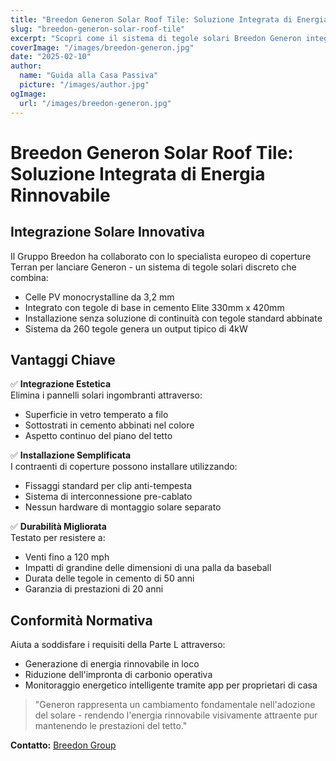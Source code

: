 ```yaml
---
title: "Breedon Generon Solar Roof Tile: Soluzione Integrata di Energia Rinnovabile"
slug: "breedon-generon-solar-roof-tile"
excerpt: "Scopri come il sistema di tegole solari Breedon Generon integra la generazione di energia rinnovabile con l'estetica dei tetti tradizionali."
coverImage: "/images/breedon-generon.jpg"
date: "2025-02-10"
author:
  name: "Guida alla Casa Passiva"
  picture: "/images/author.jpg"
ogImage:
  url: "/images/breedon-generon.jpg"
---
```


# Breedon Generon Solar Roof Tile: Soluzione Integrata di Energia Rinnovabile

## Integrazione Solare Innovativa

Il Gruppo Breedon ha collaborato con lo specialista europeo di coperture Terran per lanciare Generon - un sistema di tegole solari discreto che combina:

- Celle PV monocrystalline da 3,2 mm
- Integrato con tegole di base in cemento Elite 330mm x 420mm
- Installazione senza soluzione di continuità con tegole standard abbinate
- Sistema da 260 tegole genera un output tipico di 4kW

## Vantaggi Chiave

✅ **Integrazione Estetica**  
Elimina i pannelli solari ingombranti attraverso:
- Superficie in vetro temperato a filo
- Sottostrati in cemento abbinati nel colore
- Aspetto continuo del piano del tetto

✅ **Installazione Semplificata**  
I contraenti di coperture possono installare utilizzando:
- Fissaggi standard per clip anti-tempesta
- Sistema di interconnessione pre-cablato
- Nessun hardware di montaggio solare separato

✅ **Durabilità Migliorata**  
Testato per resistere a:
- Venti fino a 120 mph
- Impatti di grandine delle dimensioni di una palla da baseball
- Durata delle tegole in cemento di 50 anni
- Garanzia di prestazioni di 20 anni

## Conformità Normativa

Aiuta a soddisfare i requisiti della Parte L attraverso:
- Generazione di energia rinnovabile in loco
- Riduzione dell'impronta di carbonio operativa
- Monitoraggio energetico intelligente tramite app per proprietari di casa

> "Generon rappresenta un cambiamento fondamentale nell'adozione del solare - rendendo l'energia rinnovabile visivamente attraente pur mantenendo le prestazioni del tetto."  

**Contatto:** [Breedon Group](https://www.breedongroup.com)